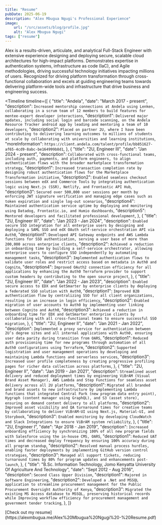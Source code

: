 ```yaml
---
title: "Resume"
pubDate: 2025-06-19
description: "Alex Mbugua Ngugi's Professional Experience"
image:
    url: "/src/assets/blog/profile.jpg"
    alt: "Alex Mbugua Ngugi"
tags: ["resume"]
---
```



<BlogLayout
    title={frontmatter.title}
    description={frontmatter.description}
    image={frontmatter.image.url}
    alt={frontmatter.image.alt}
    date={(frontmatter.pubDate).toString().slice(0,10)}
    tags={frontmatter.tags}>

Alex is a results-driven, articulate, and analytical Full-Stack Engineer with extensive experience designing and deploying secure, scalable cloud architectures for high-impact platforms.
Demonstrates expertise in authentication systems, infrastructure as code (IaC), and Agile methodologies, driving successful technology initiatives impacting millions of users.
Recognized for driving platform transformation through cross-functional collaboration and excels at guiding engineering teams towards delivering platform-wide tools and infrastructure that drive business and engineering success.

<Timeline timeline={[
    {
        "title": "Andela",
        "date": "March 2017 - present",
        "description":
            `Increased mentorship connections at Andela using Lenken,
                collaborating in a scrum team of 12 members to
                    build features for mentee-expert developer interactions`,
        "description1":
            `Delivered major updates, including social login and barcode scanning,
                on the Andela Resource Tracker android app
                    by leading and mentoring a team of 10 developers`,
        "description2":
            `Placed on partner 2U, where I have been
                contributing to delivering learning outcomes to
                    millions of students at scale by collaborating
                        with universities and learning institutions`,
        "moreInformation":
            `https://client.andela.com/talent/profile/bb851627-af65-4cd9-8abc-be164999b8d1`,
    },
    {
        "title": "2U, Engineer III",
        "date": "Jan 2024 - present",
        "description":
            `Collaborated with cross-functional teams,
                including auth, payments, and platform engineers,
                    to align authentication flows with the
                        broader marketplace transformation strategy`,
        "description1":
            `Increased transaction completion rate by designing robust
                authentication flows for the Marketplace Transformation initiative`,
        "description2":
            `Enabled seamless checkout sessions between edX and Commerce Tools
                by integrating authentication logic using
                    Next.js (SSR), Netlify, and Frontastic API Hub`,
        "description3":
            `Secured over 500,000 user sessions per month by
                enforcing JWT signature verification and
                    managing edge cases such as
                        token expiration and single log-out scenarios`,
        "description4":
            `Maintained authentication service uptime by
                deploying and monitoring using Datadog,
                    Frontastic.io, and Humio dashboards`,
        "description5":
            `Mentored developers and facilitated professional development`,
    },
    {
        "title": "2U, Engineer III",
        "date": "Jan 2023 - Jan 2024",
        "description":
            `Enabled secure SSO integration for all enterprise users by
                designing and deploying a SAML SSO and edX OAuth
                    self-service orchestration API via Auth0`,
        "description1":
            `Developed API Gateway endpoints and AWS Lambda functions
                for SSO authentication, serving a user base of
                    more than 200,000 across enterprise clients`,
        "description2":
            `Achieved a reduction in onboarding time by building a
                self-service orchestrator, allowing enterprise users
                    to configure SSO independently by automating management tasks`,
        "description3":
            `Implemented authentication flows to validate user roles
                and restrict access based on metadata in Auth0 and Cognito`,
        "description4":
            `Improved OAuth2 connection efficiency for all applications
                by enhancing the Auth0 Terraform provider to support
                    custom headers by contributing to the open source project`,
    },
    {
        "title": "2U, Engineer III",
        "date": "Jan 2022 - Jan 2023",
        "description":
            `Enabled secure access to EDX and GetSmarter
                by enterprise clients by deploying
                    a federated SSO solution with Auth0`,
        "description1":
            `Improved B2B authentication flow by
                centralizing SSO for all client organizations,
                    resulting in an increase in login efficiency`,
        "description2":
            `Enabled migration of user accounts to Auth0 by implementing
                user linking between Cognito and Auth0`,
        "description3":
            `Achieved a reduction in onboarding time for
                EDX and GetSmarter enterprise clients by
                    collaborating with all cross-functional
                        teams to ensure successful SSO migration`,
    },
    {
        "title": "2U, Engineer II",
        "date": "Jan 2021 - Jan 2022",
        "description":
            `Implemented a proxy service for authentication
                between 2U’s degree sites and all
                    internal applications with Auth0,
                        ensuring user data parity during transition from OARS`,
        "description1":
            `Reduced auth provisioning time for new programs
                through automation of all
                    Auth0 configurations using Terraform`,
        "description2":
            `Supported logistration and user management operations
                by developing and maintaining
                    Lambda functions and serverless services`,
        "description3":
            `Increased user profile completeness by
                creating progressive profiling pages for
                    richer data collection across platforms`,
    },
    {
        "title": "2U, Engineer II",
        "date": "Jan 2019 - Jan 2021",
        "description":
            `Streamlined asset delivery and reduced deployment times by
                engineering ViBrAM (Visual Brand Asset Manager),
                    AWS Lambda and Step Functions for
                        seamless asset delivery across all 2U platforms`,
        "description1":
            `Migrated all branded and brand assets to new infrastructure
                by implementing Lambda functions that
                    integrated Central Park (new program data entry point),
                        Hygraph (content manager using GraphQL),
                            and S3 (asset store), ensuring on demand
                                content delivery to all platforms`,
        "description2":
            `Improved asset visibility and QA turnaround times
                for creative teams by collaborating to deliver ViBrAM-UI
                    using Next.js, Material-UI, and Storybook`,
        "description3":
            `Enabled monitoring by developing CloudWatch and
                Slack Integrations to ensure ViBrAM system reliability`,
    },
    {
        "title": "2U, Engineer I",
        "date": "Apr 2018 - Jan 2019",
        "description":
            `Increased onboarding efficiency by synchronizing
                100% of all new program fields with Salesforce
                    using the in-house CMS, OARS`,
        "description1":
            `Reduced UAT times and decreased deploy frequency
                by ensuring 100% accuracy during all program standup`,
        "description2":
            `Resolved manual process hurdles,
                enabling faster deployments by
                    implementing GitHub version control strategies`,
        "description3":
            `Managed all support tickets, reducing turnaround times
                by 80% for program updates and enhancements post-launch`,
    },
    {
        "title": "B.Sc. Information Technology, Jomo Kenyatta University Of Agriculture And Technology",
        "date": "Sept 2012 - Aug 2016",
        "description":
            `Second Class Upper Division`,
        "description1":
            `Majored in Software Engineering`,
        "description2":
            `Developed a .Net and MSSQL application to streamline
                procurement management for the
                    Public Procurement Oversight Authority of Kenya`,
        "description3":
            `Migrated the existing MS Access database to MSSQL,
                preserving historical records while
                    Improving workflow efficiency for
                        procurement management and government tender tracking`,
    },
]}

> </Timeline>

<span>
[Check out my resume](https://alexmbugua.me/Alex%20Mbugua%20Ngugi%20-%20Resume.pdf)
</span>
</BlogLayout>
